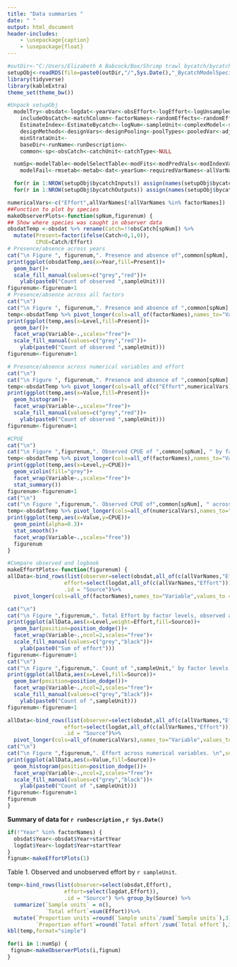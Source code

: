 ```yaml
---
title: "Data summaries "
date: " "
output: html_document
header-includes:
    - \usepackage{caption}
    - \usepackage{float}
---
```



```r
#outDir<-"C:/Users/Elizabeth A Babcock/Box/Shrimp trawl bycatch/bycatchEstimatorRuns/Output SawfishSetNoPool"
setupObj<-readRDS(file=paste0(outDir,"/",Sys.Date(),"_BycatchModelSpecification.rds"))
library(tidyverse)
library(kableExtra)
theme_set(theme_bw())

#Unpack setupObj
  modelTry<-obsdat<-logdat<-yearVar<-obsEffort<-logEffort<-logUnsampledEffort<-
    includeObsCatch<-matchColumn<-factorNames<-randomEffects<-randomEffects2<-
    EstimateIndex<-EstimateBycatch<-logNum<-sampleUnit<-complexModel<-simpleModel<-indexModel<-
    designMethods<-designVars<-designPooling<-poolTypes<-pooledVar<-adjacentNum<-
    minStrataUnit<-
    baseDir<-runName<-runDescription<-
    common<-sp<-obsCatch<-catchUnit<-catchType<-NULL

  numSp<-modelTable<-modelSelectTable<-modFits<-modPredVals<-modIndexVals<-residualTab<-bestmod<-predbestmod<-indexbestmod<-allmods<-allindex<-
    modelFail<-rmsetab<-metab<-dat<-yearSum<-requiredVarNames<-allVarNames<-indexDat<-strataSum<-NumCores<-NULL

  for(r in 1:NROW(setupObj$bycatchInputs)) assign(names(setupObj$bycatchInputs)[r], setupObj$bycatchInputs[[r]])
  for(r in 1:NROW(setupObj$bycatchOutputs)) assign(names(setupObj$bycatchOutputs)[r],setupObj$bycatchOutputs[[r]])

numericalVars<-c("Effort",allVarNames[!allVarNames %in% factorNames])
##Function to plot by species
makeObserverPlots<-function(spNum,figurenum) {
## Show where species was caught in observer data
obsdatTemp <-obsdat %>% rename(Catch=!!obsCatch[spNum]) %>%
  mutate(Present=factor(ifelse(Catch>0,1,0)),
         CPUE=Catch/Effort)
# Presence/absence across years
cat("\n Figure ", figurenum,". Presence and absence of",common[spNum], "in each year. \n",sep="")
print(ggplot(obsdatTemp,aes(x=Year,fill=Present))+
  geom_bar()+
  scale_fill_manual(values=c("grey","red"))+
    ylab(paste0("Count of observed ",sampleUnit)))
figurenum<-figurenum+1
# Presence/absence across all factors
cat("\n")
cat("\n Figure ", figurenum,". Presence and absence of ",common[spNum], " across factor variables. \n",sep="")
temp<-obsdatTemp %>% pivot_longer(cols=all_of(factorNames),names_to="Variable",values_to = "Level") 
print(ggplot(temp,aes(x=Level,fill=Present))+
  geom_bar()+
  facet_wrap(Variable~.,scales="free")+
  scale_fill_manual(values=c("grey","red"))+
    ylab(paste0("Count of observed ",sampleUnit)))
figurenum<-figurenum+1

# Presence/absence across numerical variables and effort
cat("\n")
cat("\n Figure ", figurenum,". Presence and absence of ",common[spNum], " across numerical variables. \n",sep="")
temp<-obsdatTemp %>% pivot_longer(cols=all_of(c("Effort",numericalVars)),names_to="Variable",values_to = "Value") 
print(ggplot(temp,aes(x=Value,fill=Present))+
  geom_histogram()+
  facet_wrap(Variable~.,scales="free")+
  scale_fill_manual(values=c("grey","red"))+
    ylab(paste0("Count of observed ",sampleUnit)))
figurenum<-figurenum+1

#CPUE
cat("\n")
cat("\n Figure ",figurenum,". Observed CPUE of ",common[spNum], " by factor levels.\n",sep="")
temp<-obsdatTemp %>% pivot_longer(cols=all_of(factorNames),names_to="Variable",values_to = "Level") 
print(ggplot(temp,aes(x=Level,y=CPUE))+
  geom_violin(fill="grey")+
  facet_wrap(Variable~.,scales="free")+
  stat_summary())
figurenum<-figurenum+1
cat("\n")
cat("\n Figure ",figurenum,". Observed CPUE of",common[spNum], " across numerical variables. \n",sep="")
temp<-obsdatTemp %>% pivot_longer(cols=all_of(numericalVars),names_to="Variable",values_to = "Value") 
print(ggplot(temp,aes(x=Value,y=CPUE))+
  geom_point(alpha=0.3)+
  stat_smooth()+
  facet_wrap(Variable~.,scales="free"))
  figurenum
}

#Compare observed and logbook  
makeEffortPlots<-function(figurenum) {
allData<-bind_rows(list(observer=select(obsdat,all_of(c(allVarNames,"Effort"))),
                  effort=select(logdat,all_of(c(allVarNames,"Effort")))),
                  .id = "Source")%>%
  pivot_longer(cols=all_of(factorNames),names_to="Variable",values_to = "Level") 

cat("\n")
cat("\n Figure ",figurenum,". Total Effort by factor levels, observed and total. \n",sep="")
print(ggplot(allData,aes(x=Level,weight=Effort,fill=Source))+
  geom_bar(position=position_dodge())+
  facet_wrap(Variable~.,ncol=2,scales="free")+
  scale_fill_manual(values=c("grey","black"))+
    ylab(paste0("Sum of effort")))
figurenum<-figurenum+1
cat("\n")
cat("\n Figure ",figurenum,". Count of ",sampleUnit," by factor levels, observed and total. \n",sep="")
print(ggplot(allData,aes(x=Level,fill=Source))+
  geom_bar(position=position_dodge())+
  facet_wrap(Variable~.,ncol=2,scales="free")+
  scale_fill_manual(values=c("grey","black"))+
    ylab(paste0("Count of ",sampleUnit)))
figurenum<-figurenum+1

allData<-bind_rows(list(observer=select(obsdat,all_of(c(allVarNames,"Effort"))),
                  effort=select(logdat,all_of(c(allVarNames,"Effort")))),
                  .id = "Source")%>%
  pivot_longer(cols=all_of(numericalVars),names_to="Variable",values_to = "Value")
cat("\n")
cat("\n Figure ",figurenum,". Effort across numerical variables. \n",sep="")
print(ggplot(allData,aes(x=Value,fill=Source))+
  geom_histogram(position=position_dodge())+
  facet_wrap(Variable~.,ncol=2,scales="free")+
  scale_fill_manual(values=c("grey","black"))+
    ylab(paste0("Count of ",sampleUnit)))
figurenum<-figurenum+1
figurenum
}

```

**Summary of data for `r runDescription` , `r Sys.Date()`**

```r
if(!"Year" %in% factorNames) {
  obsdat$Year<-obsdat$Year+startYear
  logdat$Year<-logdat$Year+startYear
}
fignum<-makeEffortPlots(1)
```

Table 1. Observed and unobserved effort by `r sampleUnit`.

```r
temp<-bind_rows(list(observer=select(obsdat,Effort),
                  effort=select(logdat,Effort)),
                  .id = "Source") %>% group_by(Source) %>%
  summarize(`Sample units` = n(),
            `Total effort`=sum(Effort))%>%
  mutate(`Proportion units`=round(`Sample units`/sum(`Sample units`),3),
         `Proportion effort`=round(`Total effort`/sum(`Total effort`),3)) 
kbl(temp,format="simple")
```


```r
for(i in 1:numSp) {
 fignum<-makeObserverPlots(i,fignum)
}
```


